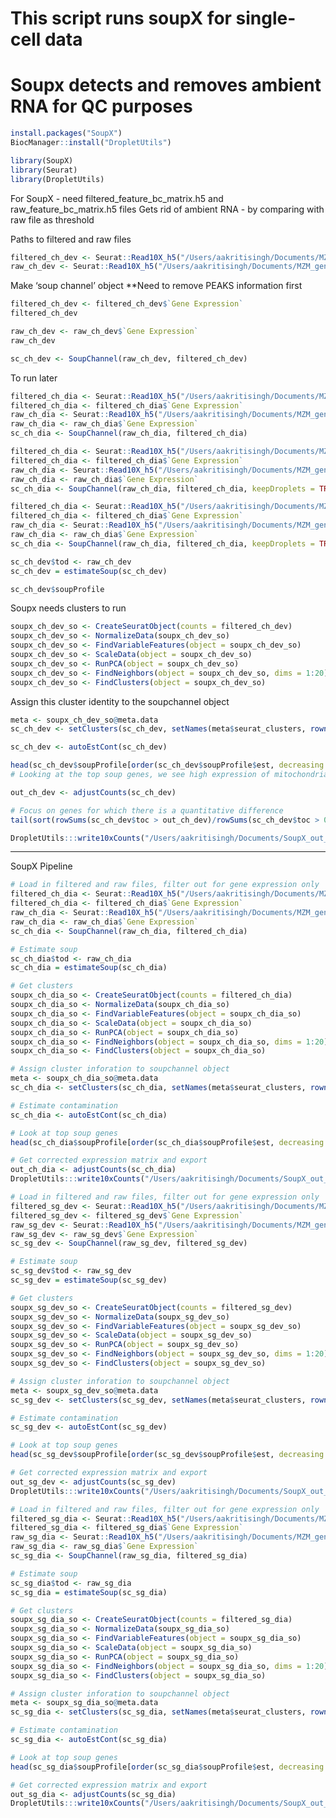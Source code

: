 # This script runs soupX for single-cell data
# Soupx detects and removes ambient RNA for QC purposes


```r
install.packages("SoupX")
BiocManager::install("DropletUtils")
```

```r
library(SoupX)
library(Seurat)
library(DropletUtils)
```

For SoupX - need filtered_feature_bc_matrix.h5 and raw_feature_bc_matrix.h5 files 
Gets rid of ambient RNA - by comparing with raw file as threshold 

Paths to filtered and raw files 
```r
filtered_ch_dev <- Seurat::Read10X_h5("/Users/aakritisingh/Documents/MZM_genome_10x_out_files/CH_DEV_filtered_feature_bc_matrix.h5")
raw_ch_dev <- Seurat::Read10X_h5("/Users/aakritisingh/Documents/MZM_genome_10x_out_files/CH_DEV_raw_feature_bc_matrix.h5")
```

Make 'soup channel' object **Need to remove PEAKS information first 

```r
filtered_ch_dev <- filtered_ch_dev$`Gene Expression`
filtered_ch_dev
```

```r
raw_ch_dev <- raw_ch_dev$`Gene Expression`
raw_ch_dev
```


```r
sc_ch_dev <- SoupChannel(raw_ch_dev, filtered_ch_dev)
```



To run later 
```r
filtered_ch_dia <- Seurat::Read10X_h5("/Users/aakritisingh/Documents/MZM_genome_10x_out_files/CH_DIA_filtered_feature_bc_matrix.h5")
filtered_ch_dia <- filtered_ch_dia$`Gene Expression`
raw_ch_dia <- Seurat::Read10X_h5("/Users/aakritisingh/Documents/MZM_genome_10x_out_files/CH_DIA_raw_feature_bc_matrix.h5")
raw_ch_dia <- raw_ch_dia$`Gene Expression`
sc_ch_dia <- SoupChannel(raw_ch_dia, filtered_ch_dia)
```

```r
filtered_ch_dia <- Seurat::Read10X_h5("/Users/aakritisingh/Documents/MZM_genome_10x_out_files/CH_DIA_filtered_feature_bc_matrix.h5")
filtered_ch_dia <- filtered_ch_dia$`Gene Expression`
raw_ch_dia <- Seurat::Read10X_h5("/Users/aakritisingh/Documents/MZM_genome_10x_out_files/CH_DIA_raw_feature_bc_matrix.h5")
raw_ch_dia <- raw_ch_dia$`Gene Expression`
sc_ch_dia <- SoupChannel(raw_ch_dia, filtered_ch_dia, keepDroplets = TRUE)
```

```r
filtered_ch_dia <- Seurat::Read10X_h5("/Users/aakritisingh/Documents/MZM_genome_10x_out_files/CH_DIA_filtered_feature_bc_matrix.h5")
filtered_ch_dia <- filtered_ch_dia$`Gene Expression`
raw_ch_dia <- Seurat::Read10X_h5("/Users/aakritisingh/Documents/MZM_genome_10x_out_files/CH_DIA_raw_feature_bc_matrix.h5")
raw_ch_dia <- raw_ch_dia$`Gene Expression`
sc_ch_dia <- SoupChannel(raw_ch_dia, filtered_ch_dia, keepDroplets = TRUE)
```

```r
sc_ch_dev$tod <- raw_ch_dev
sc_ch_dev = estimateSoup(sc_ch_dev)
```

```r
sc_ch_dev$soupProfile
```

Soupx needs clusters to run
```r
soupx_ch_dev_so <- CreateSeuratObject(counts = filtered_ch_dev)
soupx_ch_dev_so <- NormalizeData(soupx_ch_dev_so)
soupx_ch_dev_so <- FindVariableFeatures(object = soupx_ch_dev_so)
soupx_ch_dev_so <- ScaleData(object = soupx_ch_dev_so)
soupx_ch_dev_so <- RunPCA(object = soupx_ch_dev_so)
soupx_ch_dev_so <- FindNeighbors(object = soupx_ch_dev_so, dims = 1:20) 
soupx_ch_dev_so <- FindClusters(object = soupx_ch_dev_so)
```
Assign this cluster identity to the soupchannel object 
```r
meta <- soupx_ch_dev_so@meta.data
sc_ch_dev <- setClusters(sc_ch_dev, setNames(meta$seurat_clusters, rownames(meta))) 
```

```r
sc_ch_dev <- autoEstCont(sc_ch_dev)
```

```r
head(sc_ch_dev$soupProfile[order(sc_ch_dev$soupProfile$est, decreasing = T), ], n = 20)
# Looking at the top soup genes, we see high expression of mitochondrial genes and ribosomal genes (which is to be expected and means it is working!)
```

```r
out_ch_dev <- adjustCounts(sc_ch_dev)
```

```r
# Focus on genes for which there is a quantitative difference
tail(sort(rowSums(sc_ch_dev$toc > out_ch_dev)/rowSums(sc_ch_dev$toc > 0)), n = 20)
```
```r
DropletUtils:::write10xCounts("/Users/aakritisingh/Documents/SoupX_out_files/SoupX_out_ch_dev_counts", out_ch_dev)
```



---------------------------------------------------------------------------------------------------------------------------
SoupX Pipeline

```r
# Load in filtered and raw files, filter out for gene expression only
filtered_ch_dia <- Seurat::Read10X_h5("/Users/aakritisingh/Documents/MZM_genome_10x_out_files/CH_DIA_filtered_feature_bc_matrix.h5")
filtered_ch_dia <- filtered_ch_dia$`Gene Expression`
raw_ch_dia <- Seurat::Read10X_h5("/Users/aakritisingh/Documents/MZM_genome_10x_out_files/CH_DIA_raw_feature_bc_matrix.h5")
raw_ch_dia <- raw_ch_dia$`Gene Expression`
sc_ch_dia <- SoupChannel(raw_ch_dia, filtered_ch_dia)

# Estimate soup 
sc_ch_dia$tod <- raw_ch_dia
sc_ch_dia = estimateSoup(sc_ch_dia)

# Get clusters
soupx_ch_dia_so <- CreateSeuratObject(counts = filtered_ch_dia)
soupx_ch_dia_so <- NormalizeData(soupx_ch_dia_so)
soupx_ch_dia_so <- FindVariableFeatures(object = soupx_ch_dia_so)
soupx_ch_dia_so <- ScaleData(object = soupx_ch_dia_so)
soupx_ch_dia_so <- RunPCA(object = soupx_ch_dia_so)
soupx_ch_dia_so <- FindNeighbors(object = soupx_ch_dia_so, dims = 1:20) 
soupx_ch_dia_so <- FindClusters(object = soupx_ch_dia_so)

# Assign cluster inforation to soupchannel object 
meta <- soupx_ch_dia_so@meta.data
sc_ch_dia <- setClusters(sc_ch_dia, setNames(meta$seurat_clusters, rownames(meta))) 

# Estimate contamination
sc_ch_dia <- autoEstCont(sc_ch_dia)

# Look at top soup genes
head(sc_ch_dia$soupProfile[order(sc_ch_dia$soupProfile$est, decreasing = T), ], n = 20)

# Get corrected expression matrix and export 
out_ch_dia <- adjustCounts(sc_ch_dia)
DropletUtils:::write10xCounts("/Users/aakritisingh/Documents/SoupX_out_files/SoupX_out_ch_dia_counts", out_ch_dia)

```


```r
# Load in filtered and raw files, filter out for gene expression only
filtered_sg_dev <- Seurat::Read10X_h5("/Users/aakritisingh/Documents/MZM_genome_10x_out_files/SG_DEV_filtered_feature_bc_matrix.h5")
filtered_sg_dev <- filtered_sg_dev$`Gene Expression`
raw_sg_dev <- Seurat::Read10X_h5("/Users/aakritisingh/Documents/MZM_genome_10x_out_files/SG_DEV_raw_feature_bc_matrix.h5")
raw_sg_dev <- raw_sg_dev$`Gene Expression`
sc_sg_dev <- SoupChannel(raw_sg_dev, filtered_sg_dev)

# Estimate soup 
sc_sg_dev$tod <- raw_sg_dev
sc_sg_dev = estimateSoup(sc_sg_dev)

# Get clusters
soupx_sg_dev_so <- CreateSeuratObject(counts = filtered_sg_dev)
soupx_sg_dev_so <- NormalizeData(soupx_sg_dev_so)
soupx_sg_dev_so <- FindVariableFeatures(object = soupx_sg_dev_so)
soupx_sg_dev_so <- ScaleData(object = soupx_sg_dev_so)
soupx_sg_dev_so <- RunPCA(object = soupx_sg_dev_so)
soupx_sg_dev_so <- FindNeighbors(object = soupx_sg_dev_so, dims = 1:20) 
soupx_sg_dev_so <- FindClusters(object = soupx_sg_dev_so)

# Assign cluster inforation to soupchannel object 
meta <- soupx_sg_dev_so@meta.data
sc_sg_dev <- setClusters(sc_sg_dev, setNames(meta$seurat_clusters, rownames(meta))) 

# Estimate contamination
sc_sg_dev <- autoEstCont(sc_sg_dev)

# Look at top soup genes
head(sc_sg_dev$soupProfile[order(sc_sg_dev$soupProfile$est, decreasing = T), ], n = 20)

# Get corrected expression matrix and export 
out_sg_dev <- adjustCounts(sc_sg_dev)
DropletUtils:::write10xCounts("/Users/aakritisingh/Documents/SoupX_out_files/SoupX_out_sg_dev_counts", out_sg_dev)
```

```r
# Load in filtered and raw files, filter out for gene expression only
filtered_sg_dia <- Seurat::Read10X_h5("/Users/aakritisingh/Documents/MZM_genome_10x_out_files/SG_DIA_filtered_feature_bc_matrix.h5")
filtered_sg_dia <- filtered_sg_dia$`Gene Expression`
raw_sg_dia <- Seurat::Read10X_h5("/Users/aakritisingh/Documents/MZM_genome_10x_out_files/SG_DIA_raw_feature_bc_matrix.h5")
raw_sg_dia <- raw_sg_dia$`Gene Expression`
sc_sg_dia <- SoupChannel(raw_sg_dia, filtered_sg_dia)

# Estimate soup 
sc_sg_dia$tod <- raw_sg_dia
sc_sg_dia = estimateSoup(sc_sg_dia)

# Get clusters
soupx_sg_dia_so <- CreateSeuratObject(counts = filtered_sg_dia)
soupx_sg_dia_so <- NormalizeData(soupx_sg_dia_so)
soupx_sg_dia_so <- FindVariableFeatures(object = soupx_sg_dia_so)
soupx_sg_dia_so <- ScaleData(object = soupx_sg_dia_so)
soupx_sg_dia_so <- RunPCA(object = soupx_sg_dia_so)
soupx_sg_dia_so <- FindNeighbors(object = soupx_sg_dia_so, dims = 1:20) 
soupx_sg_dia_so <- FindClusters(object = soupx_sg_dia_so)

# Assign cluster inforation to soupchannel object 
meta <- soupx_sg_dia_so@meta.data
sc_sg_dia <- setClusters(sc_sg_dia, setNames(meta$seurat_clusters, rownames(meta))) 

# Estimate contamination
sc_sg_dia <- autoEstCont(sc_sg_dia)

# Look at top soup genes
head(sc_sg_dia$soupProfile[order(sc_sg_dia$soupProfile$est, decreasing = T), ], n = 20)

# Get corrected expression matrix and export 
out_sg_dia <- adjustCounts(sc_sg_dia)
DropletUtils:::write10xCounts("/Users/aakritisingh/Documents/SoupX_out_files/SoupX_out_sg_dia_counts", out_sg_dia)
```
